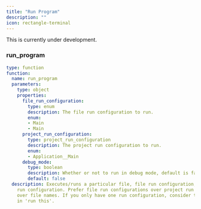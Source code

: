 ```yaml
---
title: "Run Program"
description: ""
icon: rectangle-terminal
---
```


<Warning>This is currently under development.</Warning>

### run_program

```yaml
type: function
function:
  name: run_program
  parameters:
    type: object
    properties:
      file_run_configuration:
        type: enum
        description: The file run configuration to run.
        enum:
        - Main
        - Main
      project_run_configuration:
        type: project_run_configuration
        description: The project run configuration to run.
        enum:
        - Application__Main
      debug_mode:
        type: boolean
        description: Whether or not to run in debug mode, default is false
        default: false
  description: Executes/runs a particular file, file run configuration, or project
    run configuration. Prefer file run configurations over project run configurations
    over file names. If you only have one run configuration, consider that the 'this'
    in 'run this'.
```